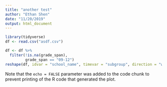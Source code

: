 ```yaml
---
title: "another test"
author: "Ethan Shen"
date: "11/20/2019"
output: html_document
---
```


```r
library(tidyverse)
df <- read.csv("asdf.csv")

df <- df %>%
  filter(!is.na(grade_span),
         grade_span == "09-12") 
reshape(df, idvar = "school_name", timevar = "subgroup", direction = "wide")


```

Note that the `echo = FALSE` parameter was added to the code chunk to prevent printing of the R code that generated the plot.
